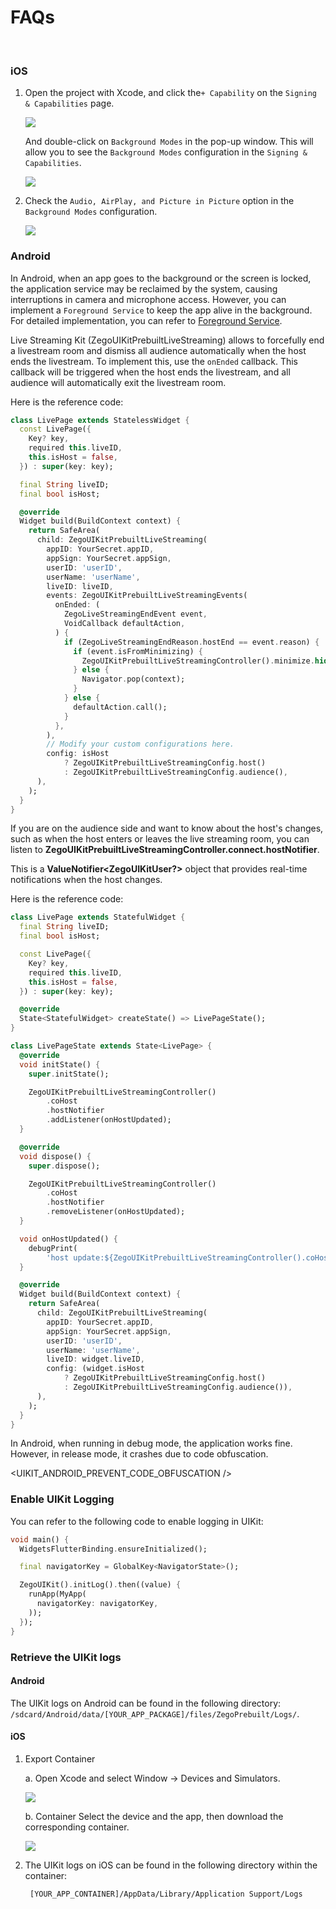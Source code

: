 
# FAQs

<br/>

<Accordion title="1. How to ensure uninterrupted audio when the app is sent to the background?" defaultOpen="false">

### iOS

1. Open the project with Xcode, and click the`+ Capability` on the `Signing & Capabilities` page.

    <Frame width="512" height="auto" caption="">
        <img src="https://storage.zego.im/sdk-doc/Pics/ZegoUIKit/RN/PrebuiltCall/add_capability.jpeg" />
    </Frame>

    And double-click on `Background Modes` in the pop-up window. This will allow you to see the `Background Modes` configuration in the `Signing & Capabilities`. 

    <Frame width="512" height="auto" caption="">
        <img src="https://storage.zego.im/sdk-doc/Pics/ZegoUIKit/RN/PrebuiltCall/capability_window.jpeg" />
    </Frame>

2. Check the `Audio, AirPlay, and Picture in Picture` option in the `Background Modes` configuration.

    <Frame width="512" height="auto" caption="">
        <img src="https://storage.zego.im/sdk-doc/Pics/ZegoUIKit/live/ios_background_modes.png" />
    </Frame>


### Android

In Android, when an app goes to the background or the screen is locked, the application service may be reclaimed by the system, causing interruptions in camera and microphone access. However, you can implement a `Foreground Service` to keep the app alive in the background. For detailed implementation, you can refer to [Foreground Service](https://developer.android.com/guide/components/foreground-services).

</Accordion>


<Accordion title="2. How to make the audience leave the room automatically after ending the live stream?" defaultOpen="false">

Live Streaming Kit (ZegoUIKitPrebuiltLiveStreaming) allows to forcefully end a livestream room and dismiss all audience automatically when the host ends the livestream.
To implement this, use the `onEnded` callback. This callback will be triggered when the host ends the livestream, and all audience will automatically exit the livestream room.

Here is the reference code:

```dart
class LivePage extends StatelessWidget {
  const LivePage({
    Key? key,
    required this.liveID,
    this.isHost = false,
  }) : super(key: key);

  final String liveID;
  final bool isHost;

  @override
  Widget build(BuildContext context) {
    return SafeArea(
      child: ZegoUIKitPrebuiltLiveStreaming(
        appID: YourSecret.appID,
        appSign: YourSecret.appSign,
        userID: 'userID',
        userName: 'userName',
        liveID: liveID,
        events: ZegoUIKitPrebuiltLiveStreamingEvents(
          onEnded: (
            ZegoLiveStreamingEndEvent event,
            VoidCallback defaultAction,
          ) {
            if (ZegoLiveStreamingEndReason.hostEnd == event.reason) {
              if (event.isFromMinimizing) {
                ZegoUIKitPrebuiltLiveStreamingController().minimize.hide();
              } else {
                Navigator.pop(context);
              }
            } else {
              defaultAction.call();
            }
          },
        ),
        // Modify your custom configurations here.
        config: isHost
            ? ZegoUIKitPrebuiltLiveStreamingConfig.host()
            : ZegoUIKitPrebuiltLiveStreamingConfig.audience(),
      ),
    );
  }
}
```
</Accordion>

<Accordion title="3. How can the audience on the live stream side be aware of changes in the host? " defaultOpen="false">

If you are on the audience side and want to know about the host's changes, such as when the host enters or leaves the live streaming room, you can listen to **ZegoUIKitPrebuiltLiveStreamingController.connect.hostNotifier**. 

This is a **ValueNotifier\<ZegoUIKitUser?>** object that provides real-time notifications when the host changes.


Here is the reference code:

```dart
class LivePage extends StatefulWidget {
  final String liveID;
  final bool isHost;

  const LivePage({
    Key? key,
    required this.liveID,
    this.isHost = false,
  }) : super(key: key);

  @override
  State<StatefulWidget> createState() => LivePageState();
}

class LivePageState extends State<LivePage> {
  @override
  void initState() {
    super.initState();

    ZegoUIKitPrebuiltLiveStreamingController()
        .coHost
        .hostNotifier
        .addListener(onHostUpdated);
  }

  @override
  void dispose() {
    super.dispose();

    ZegoUIKitPrebuiltLiveStreamingController()
        .coHost
        .hostNotifier
        .removeListener(onHostUpdated);
  }

  void onHostUpdated() {
    debugPrint(
        'host update:${ZegoUIKitPrebuiltLiveStreamingController().coHost.hostNotifier.value}');
  }

  @override
  Widget build(BuildContext context) {
    return SafeArea(
      child: ZegoUIKitPrebuiltLiveStreaming(
        appID: YourSecret.appID,
        appSign: YourSecret.appSign,
        userID: 'userID',
        userName: 'userName',
        liveID: widget.liveID,
        config: (widget.isHost
            ? ZegoUIKitPrebuiltLiveStreamingConfig.host()
            : ZegoUIKitPrebuiltLiveStreamingConfig.audience()),
      ),
    );
  }
}
```
</Accordion>

<Accordion title="4. Why does the app work fine in debug mode but crash in release mode?" defaultOpen="false">

In Android, when running in debug mode, the application works fine. However, in release mode, it crashes due to code obfuscation.

<UIKIT_ANDROID_PREVENT_CODE_OBFUSCATION />

</Accordion>


<Accordion title="5. How to enable logging for UIKit?" defaultOpen="false">

### Enable UIKit Logging

You can refer to the following code to enable logging in UIKit:


```dart
void main() {
  WidgetsFlutterBinding.ensureInitialized();

  final navigatorKey = GlobalKey<NavigatorState>();

  ZegoUIKit().initLog().then((value) {
    runApp(MyApp(
      navigatorKey: navigatorKey,
    ));
  });
}
```

### Retrieve the UIKit logs

#### Android

The UIKit logs on Android can be found in the following directory: 
`/sdcard/Android/data/[YOUR_APP_PACKAGE]/files/ZegoPrebuilt/Logs/`.


#### iOS

1. Export Container

    a. Open Xcode and select Window -> Devices and Simulators.
    <Frame width="30%" height="auto" caption="">
    <img src="https://storage.zego.im/sdk-doc/Pics/ZegoUIKit/live/uikit_log_01.png" />
    </Frame>

    b. Container Select the device and the app, then download the corresponding container.
    <Frame width="30%" height="auto" caption="">
    <img src="https://storage.zego.im/sdk-doc/Pics/ZegoUIKit/live/uikit_log_02.png" />
    </Frame>

2. The UIKit logs on iOS can be found in the following directory within the container:

    ` [YOUR_APP_CONTAINER]/AppData/Library/Application Support/Logs`

</Accordion>
